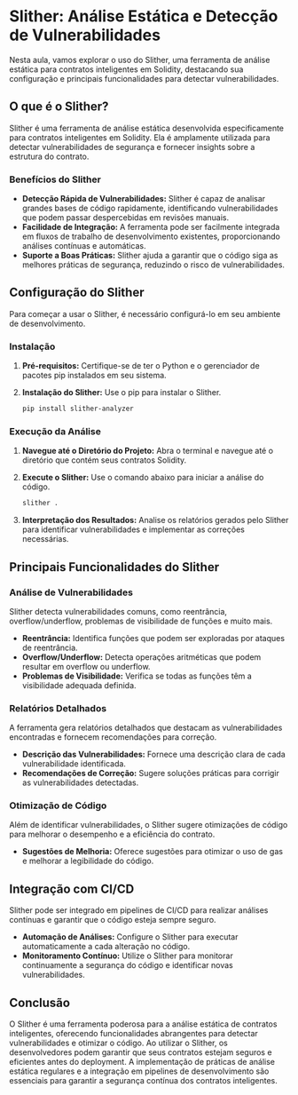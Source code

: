 # Slither: Análise Estática e Detecção de Vulnerabilidades

Nesta aula, vamos explorar o uso do Slither, uma ferramenta de análise estática para contratos inteligentes em Solidity, destacando sua configuração e principais funcionalidades para detectar vulnerabilidades.

## O que é o Slither?

Slither é uma ferramenta de análise estática desenvolvida especificamente para contratos inteligentes em Solidity. Ela é amplamente utilizada para detectar vulnerabilidades de segurança e fornecer insights sobre a estrutura do contrato.

### Benefícios do Slither

- **Detecção Rápida de Vulnerabilidades:** Slither é capaz de analisar grandes bases de código rapidamente, identificando vulnerabilidades que podem passar despercebidas em revisões manuais.
- **Facilidade de Integração:** A ferramenta pode ser facilmente integrada em fluxos de trabalho de desenvolvimento existentes, proporcionando análises contínuas e automáticas.
- **Suporte a Boas Práticas:** Slither ajuda a garantir que o código siga as melhores práticas de segurança, reduzindo o risco de vulnerabilidades.

## Configuração do Slither

Para começar a usar o Slither, é necessário configurá-lo em seu ambiente de desenvolvimento.

### Instalação

1. **Pré-requisitos:** Certifique-se de ter o Python e o gerenciador de pacotes pip instalados em seu sistema.
2. **Instalação do Slither:** Use o pip para instalar o Slither.

   ```bash
   pip install slither-analyzer
   ```

### Execução da Análise

1. **Navegue até o Diretório do Projeto:** Abra o terminal e navegue até o diretório que contém seus contratos Solidity.
2. **Execute o Slither:** Use o comando abaixo para iniciar a análise do código.

   ```bash
   slither .
   ```

3. **Interpretação dos Resultados:** Analise os relatórios gerados pelo Slither para identificar vulnerabilidades e implementar as correções necessárias.

## Principais Funcionalidades do Slither

### Análise de Vulnerabilidades

Slither detecta vulnerabilidades comuns, como reentrância, overflow/underflow, problemas de visibilidade de funções e muito mais.

- **Reentrância:** Identifica funções que podem ser exploradas por ataques de reentrância.
- **Overflow/Underflow:** Detecta operações aritméticas que podem resultar em overflow ou underflow.
- **Problemas de Visibilidade:** Verifica se todas as funções têm a visibilidade adequada definida.

### Relatórios Detalhados

A ferramenta gera relatórios detalhados que destacam as vulnerabilidades encontradas e fornecem recomendações para correção.

- **Descrição das Vulnerabilidades:** Fornece uma descrição clara de cada vulnerabilidade identificada.
- **Recomendações de Correção:** Sugere soluções práticas para corrigir as vulnerabilidades detectadas.

### Otimização de Código

Além de identificar vulnerabilidades, o Slither sugere otimizações de código para melhorar o desempenho e a eficiência do contrato.

- **Sugestões de Melhoria:** Oferece sugestões para otimizar o uso de gas e melhorar a legibilidade do código.

## Integração com CI/CD

Slither pode ser integrado em pipelines de CI/CD para realizar análises contínuas e garantir que o código esteja sempre seguro.

- **Automação de Análises:** Configure o Slither para executar automaticamente a cada alteração no código.
- **Monitoramento Contínuo:** Utilize o Slither para monitorar continuamente a segurança do código e identificar novas vulnerabilidades.

## Conclusão

O Slither é uma ferramenta poderosa para a análise estática de contratos inteligentes, oferecendo funcionalidades abrangentes para detectar vulnerabilidades e otimizar o código. Ao utilizar o Slither, os desenvolvedores podem garantir que seus contratos estejam seguros e eficientes antes do deployment. A implementação de práticas de análise estática regulares e a integração em pipelines de desenvolvimento são essenciais para garantir a segurança contínua dos contratos inteligentes.
